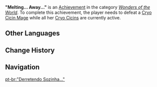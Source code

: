 {{Achievement Infobox
|title        = 
|id           = 82083
|order id     = 2083
|category     = Wonders of the World
|description  = Defeat a [[Fatui Cryo Cicin Mage|Cryo Cicin Mage]] while all her [[Cryo Cicin]]s are currently active.
|requirements = 
|primogems    = 5
|tracking     = 
|hidden       = 1
|topic        = Cryo Cicin Mage
|type         = Exploration
}}
'''"Melting... Away..."''' is an [[Achievement]] in the category ''[[Wonders of the World]]''. To complete this achievement, the player needs to defeat a [[Fatui Cryo Cicin Mage|Cryo Cicin Mage]] while all her [[Cryo Cicin]]s are currently active.
<!--
==Trivia==

==Video Guides==
{{EVT
|video1   = 
|caption1 = 
}}
-->
==Other Languages==
{{Other Languages
|en      = "Melting... Away..."
|zhs     = 「孤独地融化…」
|zhs_rm  = "Gūdúde Rónghuà..."
|zht     = 「孤獨地融化…」
|zht_rm  = "Gūdúde Rónghuà..."
|zh_tl   = "Melting Lonesomely..."
|ja      = 「孤独に溶けていく…」
|ja_rm   = "Kodoku ni Toketeiku..."
|ja_tl   = 
|ko      = 「외로이… 녹는구나…」
|ko_rm   = "Oeroi... Nongneunguna..."
|ko_tl   = "Lonelily... Melting..."
|es      = Me derrito sola...
|es_tl   = I Melt Alone...
|fr      = « Je... fonds... »
|fr_tl   = "I... am Melting..."
|ru      = «Я... таю...»
|ru_tl   = "I am... Melting Away..."
|th      = "หลอมละลายไปอย่างโดดเดี่ยว..."
|th_rm   = "Lomlalai Pai Ayang Dotdiao..."
|th_tl   = 
|vi      = "Hòa tan đơn độc..."
|vi_tl   = 
|de      = „Einsam und geschmolzen“
|de_tl   = "Lonely and Melted"
|id      = Meleleh dalam Kesendirian
|id_tl   = Melting in Loneliness
|pt      = "Derretendo Sozinha..."
|pt_tl   = "Melting Alone..."
}}

==Change History==
{{Change History|1.3}}
<!--
==References==
{{Reflist}}
-->
==Navigation==
{{Achievement Navbox|Wonders of the World|Exploration}}

[[pt-br:"Derretendo Sozinha..."]]